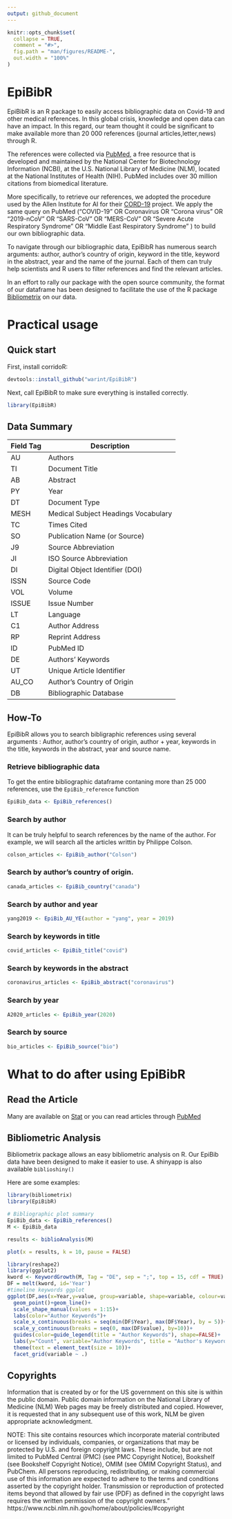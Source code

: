 ```yaml
---
output: github_document
---
```


<!-- README.md is generated from README.Rmd. Please edit that file -->

```r
knitr::opts_chunk$set(
  collapse = TRUE,
  comment = "#>",
  fig.path = "man/figures/README-",
  out.width = "100%"
)
```

# EpiBibR

<!-- badges: start -->
<!-- badges: end -->

EpiBibR is an R package to easily access bibliographic data on Covid-19
and other medical references. In this global crisis, knowledge and open
data can have an impact. In this regard, our team thought it could be
significant to make available more than 20 000 references (journal
articles,letter,news) through R.

The references were collected via
[PubMed](https://www.ncbi.nlm.nih.gov/pubmed/), a free resource that is
developed and maintained by the National Center for Biotechnology
Information (NCBI), at the U.S. National Library of Medicine (NLM),
located at the National Institutes of Health (NIH). PubMed includes over
30 million citations from biomedical literature.

More specifically, to retrieve our references, we adopted the procedure
used by the Allen Institute for AI for their
[CORD-19](https://pages.semanticscholar.org/coronavirus-research)
project. We apply the same query on PubMed (“COVID-19” OR Coronavirus OR
“Corona virus” OR “2019-nCoV” OR “SARS-CoV” OR “MERS-CoV” OR “Severe
Acute Respiratory Syndrome” OR “Middle East Respiratory Syndrome” ) to
build our own bibliographic data.

To navigate through our bibliographic data, EpiBibR has numerous search
arguments: author, author’s country of origin, keyword in the title,
keyword in the abstract, year and the name of the journal. Each of them
can truly help scientists and R users to filter references and find the
relevant articles.

In an effort to rally our package with the open source community, the
format of our dataframe has been designed to facilitate the use of the R
package [Bibliometrix](https://bibliometrix.org/) on our data.

# Practical usage

## Quick start

First, install corridoR:

```r
devtools::install_github("warint/EpiBibR")
```

Next, call EpiBibR to make sure everything is installed correctly.

```r
library(EpiBibR)
```

## Data Summary

| Field Tag | Description                         |
|-----------|-------------------------------------|
| AU        | Authors                             |
| TI        | Document Title                      |
| AB        | Abstract                            |
| PY        | Year                                |
| DT        | Document Type                       |
| MESH      | Medical Subject Headings Vocabulary |
| TC        | Times Cited                         |
| SO        | Publication Name (or Source)        |
| J9        | Source Abbreviation                 |
| JI        | ISO Source Abbreviation             |
| DI        | Digital Object Identifier (DOI)     |
| ISSN      | Source Code                         |
| VOL       | Volume                              |
| ISSUE     | Issue Number                        |
| LT        | Language                            |
| C1        | Author Address                      |
| RP        | Reprint Address                     |
| ID        | PubMed ID                           |
| DE        | Authors' Keywords                   |
| UT        | Unique Article Identifier           |
| AU_CO     | Author's Country of Origin          |
| DB        | Bibliographic Database              |

## How-To 

EpiBibR allows you to search bibligraphic references using several arguments : Author, author's country of origin, author + year, keywords in the title, keywords in the abstract, year and source name.

### Retrieve bibliographic data

To get the entire bibliographic dataframe contaning more than 25 000 references, use the `EpiBib_reference` function

```r
EpiBib_data <- EpiBib_references()
```

### Search by author

It can be truly helpful to search references by the name of the author. For example, we will search all the articles writtin by Philippe Colson.

```r
colson_articles <- EpiBib_author("Colson")
```

### Search by author's country of origin.

```r
canada_articles <- EpiBib_country("canada")
```

### Search by author and year

```r
yang2019 <- EpiBib_AU_YE(author = "yang", year = 2019)
```

### Search by keywords in title

```r
covid_articles <- EpiBib_title("covid")
```

### Search by keywords in the abstract

```r
coronavirus_articles <- EpiBib_abstract("coronavirus")
```

### Search by year

```r
A2020_articles <- EpiBib_year(2020)
```

### Search by source

```r
bio_articles <- EpiBib_source("bio")
```

# What to do after using EpiBibR

## Read the Article

Many are available on [Stat](https://www.statnews.com/tag/coronavirus/) or you can read articles through [PubMed](https://www.ncbi.nlm.nih.gov/pubmed)

## Bibliometric Analysis

Bibliometrix package allows an easy bibliometric analysis on R. Our EpiBib data have been designed to make it easier to use.  A shinyapp is also available `biblioshiny()`

Here are some examples: 

```r
library(bibliometrix)
library(EpiBibR)
```

```r
# Bibliographic plot summary
EpiBib_data <- EpiBib_references()
M <- EpiBib_data

```

```r
results <- biblioAnalysis(M)
```

```r
plot(x = results, k = 10, pause = FALSE)
```

```r
library(reshape2)
library(ggplot2)
kword <- KeywordGrowth(M, Tag = "DE", sep = ";", top = 15, cdf = TRUE)
DF = melt(kword, id='Year')
#timeline keywords ggplot
ggplot(DF,aes(x=Year,y=value, group=variable, shape=variable, colour=variable))+
  geom_point()+geom_line()+ 
  scale_shape_manual(values = 1:15)+
  labs(color="Author Keywords")+
  scale_x_continuous(breaks = seq(min(DF$Year), max(DF$Year), by = 5))+
  scale_y_continuous(breaks = seq(0, max(DF$value), by=10))+
  guides(color=guide_legend(title = "Author Keywords"), shape=FALSE)+
  labs(y="Count", variable="Author Keywords", title = "Author's Keywords Usage Evolution Over Time")+
  theme(text = element_text(size = 10))+
  facet_grid(variable ~ .)
```

## Copyrights

Information that is created by or for the US government on this site is within the public domain. Public domain information on the National Library of Medicine (NLM) Web pages may be freely distributed and copied. However, it is requested that in any subsequent use of this work, NLM be given appropriate acknowledgment.

NOTE: This site contains resources which incorporate material contributed or licensed by individuals, companies, or organizations that may be protected by U.S. and foreign copyright laws. These include, but are not limited to PubMed Central (PMC) (see PMC Copyright Notice), Bookshelf (see Bookshelf Copyright Notice), OMIM (see OMIM Copyright Status), and PubChem. All persons reproducing, redistributing, or making commercial use of this information are expected to adhere to the terms and conditions asserted by the copyright holder. Transmission or reproduction of protected items beyond that allowed by fair use (PDF) as defined in the copyright laws requires the written permission of the copyright owners."
https://www.ncbi.nlm.nih.gov/home/about/policies/#copyright
